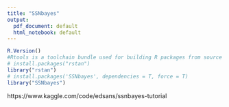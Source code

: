 ---
title: "SSNbayes"
output:
  pdf_document: default
  html_notebook: default
---

```{r}
R.Version()
#Rtools is a toolchain bundle used for building R packages from source (those that need compilation of C/C++ or Fortran code) and for build R itself. Rtools42 is used for R 4.2.x and has been used for R-devel, the development version of R, in revisions 81360 to 83534.
# install.packages("rstan")
library("rstan")
# install.packages('SSNbayes', dependencies = T, force = T)
library("SSNbayes")
```

https://www.kaggle.com/code/edsans/ssnbayes-tutorial
